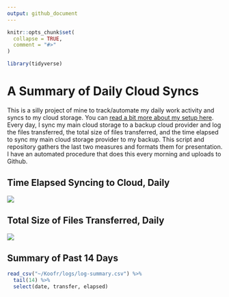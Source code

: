 ```yaml
---
output: github_document
---
```


```r
knitr::opts_chunk$set(
  collapse = TRUE,
  comment = "#>"
)
```


```r
library(tidyverse)
```

# A Summary of Daily Cloud Syncs

This is a silly project of mine to track/automate my daily work activity and
syncs to my cloud storage. You can [read a bit more about my setup here](https://svmiller.com/blog/2025/05/cloud-storage-european-style/). 
Every day, I sync my main cloud storage to a backup cloud provider and log the
files transferred, the total size of files transferred, and the time elapsed to
sync my main cloud storage provider to my backup. This script and repository
gathers the last two measures and formats them for presentation. I have an
automated procedure that does this every morning and uploads to Github.

## Time Elapsed Syncing to Cloud, Daily

![](time-elapsed.png)

## Total Size of Files Transferred, Daily

![](size-transferred.png)

## Summary of Past 14 Days

```r
read_csv("~/Koofr/logs/log-summary.csv") %>%
  tail(14) %>%
  select(date, transfer, elapsed)
```